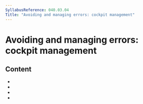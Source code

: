 ```yaml
---
SyllabusReference: 040.03.04
Title: "Avoiding and managing errors: cockpit management"
---
```


# Avoiding and managing errors: cockpit management

## Content

- <Link href="040.03.04.01" />
- <Link href="040.03.04.02" />
- <Link href="040.03.04.03" />
- <Link href="040.03.04.04" />
